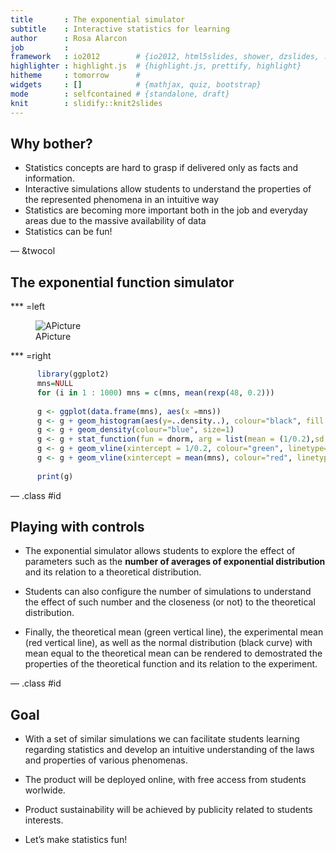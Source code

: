 ```yaml
---
title       : The exponential simulator
subtitle    : Interactive statistics for learning
author      : Rosa Alarcon
job         : 
framework   : io2012        # {io2012, html5slides, shower, dzslides, ...}
highlighter : highlight.js  # {highlight.js, prettify, highlight}
hitheme     : tomorrow      # 
widgets     : []            # {mathjax, quiz, bootstrap}
mode        : selfcontained # {standalone, draft}
knit        : slidify::knit2slides
---
```


## Why bother?


- Statistics concepts are hard to grasp if delivered only as facts and information.
- Interactive simulations allow students to understand the properties of the represented phenomena in an intuitive way
- Statistics are becoming more important both in the job and everyday areas due to the massive availability of data
- Statistics can be fun!

--- &twocol 

## The exponential function simulator
*** =left

   ![APicture](./assets/img/controls.png)


*** =right
```r
      library(ggplot2)
      mns=NULL
      for (i in 1 : 1000) mns = c(mns, mean(rexp(48, 0.2)))
  
      g <- ggplot(data.frame(mns), aes(x =mns))
      g <- g + geom_histogram(aes(y=..density..), colour="black", fill = "white", binwidth = 0.3)
      g <- g + geom_density(colour="blue", size=1)
      g <- g + stat_function(fun = dnorm, arg = list(mean = (1/0.2),sd = sd(mns)))
      g <- g + geom_vline(xintercept = 1/0.2, colour="green", linetype="longdash")
      g <- g + geom_vline(xintercept = mean(mns), colour="red", linetype="longdash")
      
      print(g)
```


--- .class #id 

## Playing with controls

- The exponential simulator allows students to explore the effect of parameters such as the **number of averages of exponential distribution** and its relation to a theoretical distribution.

- Students can also configure the number of simulations to understand the effect of such number and the closeness (or not) to the theoretical distribution.

- Finally, the theoretical mean (green vertical line), the experimental mean (red vertical line), as well as the normal distribution (black curve) with mean equal to the theoretical mean can be rendered to demostrated the properties of the theoretical function and its relation to the experiment.

--- .class #id 

## Goal

- With a set of similar simulations we can facilitate students learning regarding statistics and develop an intuitive understanding of the laws and properties of various phenomenas.

- The product will be deployed online, with free access from students worlwide.

- Product sustainability will be achieved by publicity related to students interests.

- Let's make statistics fun!
